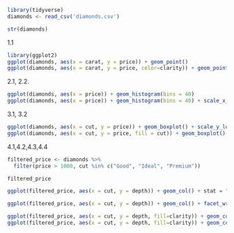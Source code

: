 ```r
library(tidyverse)
diamonds <- read_csv('diamonds.csv')

str(diamonds)
```

1.1

```r
library(ggplot2)
ggplot(diamonds, aes(x = carat, y = price)) + geom_point()
ggplot(diamonds, aes(x = carat, y = price, color=clarity)) + geom_point()

```

2.1, 2.2.
```r
ggplot(diamonds, aes(x = price)) + geom_histogram(bins = 40) 
ggplot(diamonds, aes(x = price)) + geom_histogram(bins = 40) + scale_x_log10()
```

3.1, 3.2

```r
ggplot(diamonds, aes(x = cut, y = price)) + geom_boxplot() + scale_y_log10()
ggplot(diamonds, aes(x = cut, y = price, fill = cut)) + geom_boxplot() + scale_y_log10()
```
4.1,4.2,4.3,4.4

```r
filtered_price <- diamonds %>% 
  filter(price > 1000, cut %in% c("Good", "Ideal", "Premium"))

filtered_price
```

```r
ggplot(filtered_price, aes(x = cut, y = depth)) + geom_col() + stat = "identity"
```

```r
ggplot(filtered_price, aes(x = cut, y = depth)) + geom_col() + facet_wrap(~ clarity)
```

```r
ggplot(filtered_price, aes(x = cut, y = depth, fill=clarity)) + geom_col() 
ggplot(filtered_price, aes(x = cut, y = depth, fill=clarity)) + geom_col() + facet_wrap(~ clarity)
```
